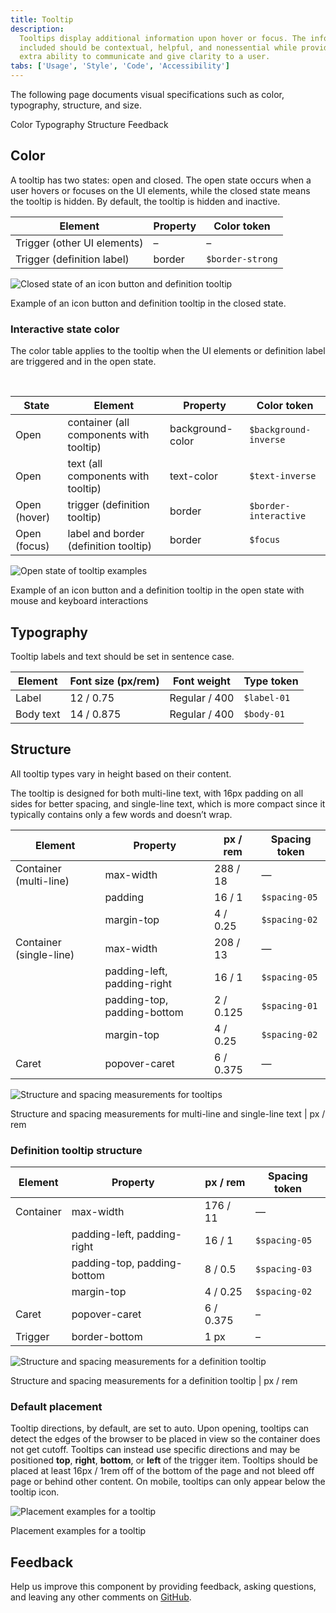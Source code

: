 ```yaml
---
title: Tooltip
description:
  Tooltips display additional information upon hover or focus. The information
  included should be contextual, helpful, and nonessential while providing that
  extra ability to communicate and give clarity to a user.
tabs: ['Usage', 'Style', 'Code', 'Accessibility']
---
```


<PageDescription>

The following page documents visual specifications such as color, typography,
structure, and size.

</PageDescription>

<AnchorLinks>

<AnchorLink>Color</AnchorLink>
<AnchorLink>Typography</AnchorLink>
<AnchorLink>Structure</AnchorLink>
<AnchorLink>Feedback</AnchorLink>

</AnchorLinks>

## Color

A tooltip has two states: open and closed. The open state occurs when a user
hovers or focuses on the UI elements, while the closed state means the tooltip
is hidden. By default, the tooltip is hidden and inactive.

| Element                     | Property | Color token      |
| --------------------------- | -------- | ---------------- |
| Trigger (other UI elements) | –        | –                |
| Trigger (definition label)  | border   | `$border-strong` |

<Row>
<Column colLg={8}>

![Closed state of an icon button and definition tooltip](images/tooltip-style-1.png)

</Column>
</Row>

<Caption>
  Example of an icon button and definition tooltip in the closed state.
</Caption>

### Interactive state color

The color table applies to the tooltip when the UI elements or definition label
are triggered and in the open state.

<br />

| State        | Element                                 | Property         | Color token           |
| ------------ | --------------------------------------- | ---------------- | --------------------- |
| Open         | container (all components with tooltip) | background-color | `$background-inverse` |
| Open         | text (all components with tooltip)      | text-color       | `$text-inverse`       |
| Open (hover) | trigger (definition tooltip)            | border           | `$border-interactive` |
| Open (focus) | label and border (definition tooltip)   | border           | `$focus`              |

<Row>
<Column colLg={8}>

![Open state of tooltip examples](images/tooltip-style-2.png)

</Column>
</Row>

<Caption>
  Example of an icon button and a definition tooltip in the open state with
  mouse and keyboard interactions
</Caption>

## Typography

Tooltip labels and text should be set in sentence case.

| Element   | Font size (px/rem) | Font weight   | Type token  |
| --------- | ------------------ | ------------- | ----------- |
| Label     | 12 / 0.75          | Regular / 400 | `$label-01` |
| Body text | 14 / 0.875         | Regular / 400 | `$body-01`  |

## Structure

All tooltip types vary in height based on their content.

The tooltip is designed for both multi-line text, with 16px padding on all sides
for better spacing, and single-line text, which is more compact since it
typically contains only a few words and doesn’t wrap.

| Element                 | Property                    | px / rem  | Spacing token |
| ----------------------- | --------------------------- | --------- | ------------- |
| Container (multi-line)  | max-width                   | 288 / 18  | —             |
|                         | padding                     | 16 / 1    | `$spacing-05` |
|                         | margin-top                  | 4 / 0.25  | `$spacing-02` |
| Container (single-line) | max-width                   | 208 / 13  | —             |
|                         | padding-left, padding-right | 16 / 1    | `$spacing-05` |
|                         | padding-top, padding-bottom | 2 / 0.125 | `$spacing-01` |
|                         | margin-top                  | 4 / 0.25  | `$spacing-02` |
| Caret                   | popover-caret               | 6 / 0.375 | —             |

<div className="image--fixed">

![Structure and spacing measurements for tooltips](images/tooltip-style-3.png)

</div>

<Caption>
  Structure and spacing measurements for multi-line and single-line text | px /
  rem
</Caption>

### Definition tooltip structure

| Element   | Property                    | px / rem  | Spacing token |
| --------- | --------------------------- | --------- | ------------- |
| Container | max-width                   | 176 / 11  | —             |
|           | padding-left, padding-right | 16 / 1    | `$spacing-05` |
|           | padding-top, padding-bottom | 8 / 0.5   | `$spacing-03` |
|           | margin-top                  | 4 / 0.25  | `$spacing-02` |
| Caret     | popover-caret               | 6 / 0.375 | –             |
| Trigger   | border-bottom               | 1 px      | –             |

<div className="image--fixed">

![Structure and spacing measurements for a definition tooltip](images/tooltip-style-4.png)

</div>

<Caption>
  Structure and spacing measurements for a definition tooltip | px / rem
</Caption>

### Default placement

Tooltip directions, by default, are set to auto. Upon opening, tooltips can
detect the edges of the browser to be placed in view so the container does not
get cutoff. Tooltips can instead use specific directions and may be
positioned **top**, **right**, **bottom**, or **left** of the trigger item.
Tooltips should be placed at least 16px / 1rem off of the bottom of the page and
not bleed off page or behind other content. On mobile, tooltips can only appear
below the tooltip icon.

<div className="image--fixed">

![Placement examples for a tooltip](images/tooltip-style-7.png)

</div>

<Caption>Placement examples for a tooltip</Caption>

## Feedback

Help us improve this component by providing feedback, asking questions, and
leaving any other comments on
[GitHub](https://github.com/carbon-design-system/carbon-website/issues/new?assignees=&labels=feedback&template=feedback.md).

